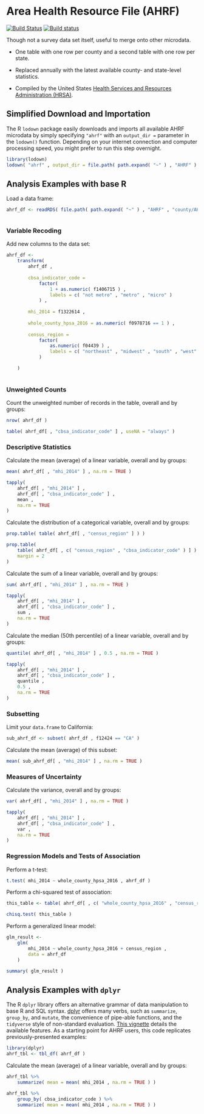 # Area Health Resource File (AHRF) {-}

[![Build Status](https://travis-ci.org/asdfree/ahrf.svg?branch=master)](https://travis-ci.org/asdfree/ahrf) [![Build status](https://ci.appveyor.com/api/projects/status/github/asdfree/ahrf?svg=TRUE)](https://ci.appveyor.com/project/ajdamico/ahrf)

Though not a survey data set itself, useful to merge onto other microdata.

* One table with one row per county and a second table with one row per state.

* Replaced annually with the latest available county- and state-level statistics.

* Compiled by the United States [Health Services and Resources Administration (HRSA)](http://www.hrsa.gov/).

## Simplified Download and Importation {-}

The R `lodown` package easily downloads and imports all available AHRF microdata by simply specifying `"ahrf"` with an `output_dir =` parameter in the `lodown()` function. Depending on your internet connection and computer processing speed, you might prefer to run this step overnight.

```r
library(lodown)
lodown( "ahrf" , output_dir = file.path( path.expand( "~" ) , "AHRF" ) )
```

## Analysis Examples with base R {-}

Load a data frame:

```r
ahrf_df <- readRDS( file.path( path.expand( "~" ) , "AHRF" , "county/AHRF_2016-2017.rds" ) )
```

```r

```

### Variable Recoding {-}

Add new columns to the data set:
```r
ahrf_df <- 
	transform( 
		ahrf_df , 
		
		cbsa_indicator_code = 
			factor( 
				1 + as.numeric( f1406715 ) , 
				labels = c( "not metro" , "metro" , "micro" ) 
			) ,
			
		mhi_2014 = f1322614 ,
		
		whole_county_hpsa_2016 = as.numeric( f0978716 == 1 ) ,
		
		census_region = 
			factor( 
				as.numeric( f04439 ) , 
				labels = c( "northeast" , "midwest" , "south" , "west" ) 
			)

	)
	
```

### Unweighted Counts {-}

Count the unweighted number of records in the table, overall and by groups:
```r
nrow( ahrf_df )

table( ahrf_df[ , "cbsa_indicator_code" ] , useNA = "always" )
```

### Descriptive Statistics {-}

Calculate the mean (average) of a linear variable, overall and by groups:
```r
mean( ahrf_df[ , "mhi_2014" ] , na.rm = TRUE )

tapply(
	ahrf_df[ , "mhi_2014" ] ,
	ahrf_df[ , "cbsa_indicator_code" ] ,
	mean ,
	na.rm = TRUE 
)
```

Calculate the distribution of a categorical variable, overall and by groups:
```r
prop.table( table( ahrf_df[ , "census_region" ] ) )

prop.table(
	table( ahrf_df[ , c( "census_region" , "cbsa_indicator_code" ) ] ) ,
	margin = 2
)
```

Calculate the sum of a linear variable, overall and by groups:
```r
sum( ahrf_df[ , "mhi_2014" ] , na.rm = TRUE )

tapply(
	ahrf_df[ , "mhi_2014" ] ,
	ahrf_df[ , "cbsa_indicator_code" ] ,
	sum ,
	na.rm = TRUE 
)
```

Calculate the median (50th percentile) of a linear variable, overall and by groups:
```r
quantile( ahrf_df[ , "mhi_2014" ] , 0.5 , na.rm = TRUE )

tapply(
	ahrf_df[ , "mhi_2014" ] ,
	ahrf_df[ , "cbsa_indicator_code" ] ,
	quantile ,
	0.5 ,
	na.rm = TRUE 
)
```

### Subsetting {-}

Limit your `data.frame` to California:
```r
sub_ahrf_df <- subset( ahrf_df , f12424 == "CA" )
```
Calculate the mean (average) of this subset:
```r
mean( sub_ahrf_df[ , "mhi_2014" ] , na.rm = TRUE )
```

### Measures of Uncertainty {-}

Calculate the variance, overall and by groups:
```r
var( ahrf_df[ , "mhi_2014" ] , na.rm = TRUE )

tapply(
	ahrf_df[ , "mhi_2014" ] ,
	ahrf_df[ , "cbsa_indicator_code" ] ,
	var ,
	na.rm = TRUE 
)
```

### Regression Models and Tests of Association {-}

Perform a t-test:
```r
t.test( mhi_2014 ~ whole_county_hpsa_2016 , ahrf_df )
```

Perform a chi-squared test of association:
```r
this_table <- table( ahrf_df[ , c( "whole_county_hpsa_2016" , "census_region" ) ] )

chisq.test( this_table )
```

Perform a generalized linear model:
```r
glm_result <- 
	glm( 
		mhi_2014 ~ whole_county_hpsa_2016 + census_region , 
		data = ahrf_df
	)

summary( glm_result )
```

## Analysis Examples with `dplyr` {-}

The R `dplyr` library offers an alternative grammar of data manipulation to base R and SQL syntax. [dplyr](https://github.com/tidyverse/dplyr/) offers many verbs, such as `summarize`, `group_by`, and `mutate`, the convenience of pipe-able functions, and the `tidyverse` style of non-standard evaluation. [This vignette](https://cran.r-project.org/web/packages/dplyr/vignettes/dplyr.html) details the available features. As a starting point for AHRF users, this code replicates previously-presented examples:

```r
library(dplyr)
ahrf_tbl <- tbl_df( ahrf_df )
```
Calculate the mean (average) of a linear variable, overall and by groups:
```r
ahrf_tbl %>%
	summarize( mean = mean( mhi_2014 , na.rm = TRUE ) )

ahrf_tbl %>%
	group_by( cbsa_indicator_code ) %>%
	summarize( mean = mean( mhi_2014 , na.rm = TRUE ) )
```


